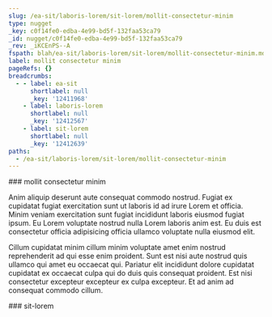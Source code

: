 ```yaml
---
slug: /ea-sit/laboris-lorem/sit-lorem/mollit-consectetur-minim
type: nugget
_key: c0f14fe0-edba-4e99-bd5f-132faa53ca79
_id: nugget/c0f14fe0-edba-4e99-bd5f-132faa53ca79
_rev: _iKCEnPS--A
fspath: blah/ea-sit/laboris-lorem/sit-lorem/mollit-consectetur-minim.md
label: mollit consectetur minim
pageRefs: {}
breadcrumbs:
  - - label: ea-sit
      shortlabel: null
      _key: '12411968'
    - label: laboris-lorem
      shortlabel: null
      _key: '12412567'
    - label: sit-lorem
      shortlabel: null
      _key: '12412639'
paths:
  - /ea-sit/laboris-lorem/sit-lorem/mollit-consectetur-minim
---
```


<NuggetArea>
<Nugget slug="/ea-sit/laboris-lorem/sit-lorem/mollit-consectetur-minim" type="nugget" _key="c0f14fe0-edba-4e99-bd5f-132faa53ca79" _id="nugget/c0f14fe0-edba-4e99-bd5f-132faa53ca79" _rev="_iKCEnPS--A" fspath="blah/ea-sit/laboris-lorem/sit-lorem/mollit-consectetur-minim.md" label="mollit consectetur minim" paths="/ea-sit/laboris-lorem/sit-lorem/mollit-consectetur-minim">
<NuggetBody>
### mollit consectetur minim

Anim aliquip deserunt aute consequat commodo nostrud. Fugiat ex cupidatat fugiat exercitation sunt ut laboris id ad irure Lorem et officia. Minim veniam exercitation sunt fugiat incididunt laboris eiusmod fugiat ipsum. Eu Lorem voluptate nostrud nulla Lorem laboris anim est. Eu duis est consectetur officia adipisicing officia ullamco voluptate nulla eiusmod elit.

Cillum cupidatat minim cillum minim voluptate amet enim nostrud reprehenderit ad qui esse enim proident. Sunt est nisi aute nostrud quis ullamco qui amet eu occaecat qui. Pariatur elit incididunt dolore cupidatat cupidatat ex occaecat culpa qui do duis quis consequat proident. Est nisi consectetur excepteur excepteur ex culpa excepteur. Et ad anim ad consequat commodo cillum.

</NuggetBody>
<Breadcrumbs>
<Crumbs>
<Crumb _key="12411968" label="ea-sit" /><Crumb _key="12412567" label="laboris-lorem" /><Crumb _key="12412639" label="sit-lorem" />
</Crumbs>
</Breadcrumbs>
</Nugget>

<NuggetsInbound>
</NuggetsInbound>
<NuggetsOutbound>
</NuggetsOutbound>
</NuggetArea>
<PassagesInbound>
<Passage direction="inbound" type="passage" _key="12412639" _id="passage/12412639" _rev="_iKCEnPO--A" label="sit-lorem" passage="sit-lorem" fspath="blah/ea-sit/laboris-lorem/sit-lorem" paths="/ea-sit/laboris-lorem/sit-lorem" slug="/ea-sit/laboris-lorem/sit-lorem">
<NuggetBody>
### sit-lorem

</NuggetBody>
<Breadcrumbs>
<Crumbs>
<Crumb _key="12411968" label="ea-sit" /><Crumb _key="12412567" label="laboris-lorem" />
</Crumbs>
</Breadcrumbs>
</Passage>

</PassagesInbound>
<PassagesOutbound>
</PassagesOutbound>